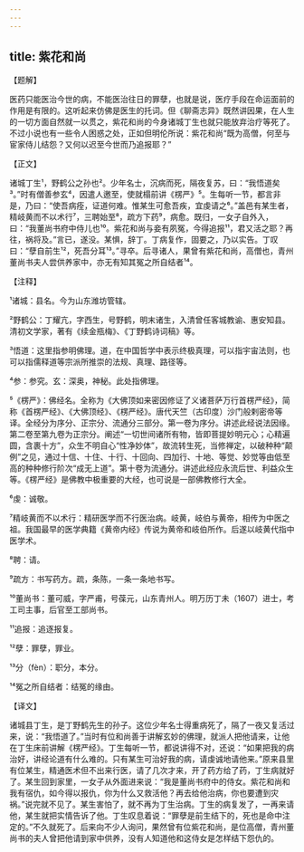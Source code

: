 ```yaml
---
---
---
```

title: 紫花和尚
---




【题解】


医药只能医治今世的病，不能医治往日的罪孽，也就是说，医疗手段在命运面前的作用是有限的。这听起来仿佛是医生的托词。但《聊斋志异》既然讲因果，在人生的一切方面自然就一以贯之，紫花和尚的今身诸城丁生也就只能放弃治疗等死了。不过小说也有一些令人困惑之处，正如但明伦所说：紫花和尚“既为高僧，何至与宦家侍儿结怨？又何以迟至今世而乃追报耶？”


【正文】

诸城丁生¹，野鹤公之孙也²。少年名士，沉病而死，隔夜复苏，曰：“我悟道矣³。”时有僧善参玄⁴，因遣人邀至，使就榻前讲《楞严》⁵。生每听一节，都言非是，乃曰：“使吾病痊，证道何难。惟某生可愈吾疾，宜虔请之⁶。”盖邑有某生者，精岐黄而不以术行⁷，三聘始至⁸，疏方下药⁹，病愈。既归，一女子自外入，曰：“我董尚书府中侍儿也¹⁰。紫花和尚与妾有夙冤，今得追报¹¹，君又活之耶？再往，祸将及。”言已，遂没。某惧，辞丁。丁病复作，固要之，乃以实告。丁叹曰：“孽自前生¹²，死吾分耳¹³。”寻卒。后寻诸人，果曾有紫花和尚，高僧也，青州董尚书夫人尝供养家中，亦无有知其冤之所自结者¹⁴。

【注释】


¹诸城：县名。今为山东潍坊管辖。

²野鹤公：丁耀亢，字西生，号野鹤，明末诸生，入清曾任客城教谕、惠安知县。清初文学家，著有《续金瓶梅》、《丁野鹤诗词稿》等。

³悟道：这里指参明佛理。道，在中国哲学中表示终极真理，可以指宇宙法则，也可以指儒释道等宗派所推崇的法规、真理、路径等。

⁴参：参究。玄：深奥，神秘。此处指佛理。

⁵《楞严》：佛经名。全称为《大佛顶如来密因修证了义诸菩萨万行首楞严经》，简称《首楞严经》、《大佛顶经》、《楞严经》。唐代天竺（古印度）沙门般剌密帝等译。全经分为序分、正宗分、流通分三部分。第一卷为序分。讲述此经说法因缘。第二卷至第九卷为正宗分。阐述“一切世间诸所有物，皆即菩提妙明元心；心精遍圆，含裹十方”，众生不明自心“性净妙体”，故流转生死，当修禅定，以破种种“颠例”之见，通过十信、十住、十行、十回向、四加行、十地、等觉、妙觉等由低至高的种种修行阶次“成无上道”。第十卷为流通分。讲述此经应永流后世、利益众生等。《楞严经》是佛教中极重要的大经，也可说是一部佛教修行大全。

⁶虔：诚敬。

⁷精岐黄而不以术行：精研医学而不行医治病。岐黄，岐伯与黄帝，相传为中医之祖。我国最早的医学典籍《黄帝内经》传说为黄帝和岐伯所作。后遂以岐黄代指中医学术。

⁸聘：请。

⁹疏方：书写药方。疏，条陈，一条一条地书写。

¹⁰董尚书：董可威，字严甫，号葆元，山东青州人。明万历丁未（1607）进士，考工司主事，后官至工部尚书。

¹¹追报：追逐报复。

¹²孽：罪孽，罪业。

¹³分（fèn）：职分，本分。

¹⁴冤之所自结者：结冤的缘由。





【译文】


诸城县丁生，是丁野鹤先生的孙子。这位少年名士得重病死了，隔了一夜又复活过来，说：“我悟道了。”当时有位和尚善于讲解玄妙的佛理，就派人把他请来，让他在丁生床前讲解《楞严经》。丁生每听一节，都说讲得不对，还说：“如果把我的病治好，讲经论道有什么难的。只有某生可治好我的病，请虔诚地请他来。”原来县里有位某生，精通医术但不出来行医，请了几次才来，开了药方给了药，丁生病就好了。某生回到家里，一女子从外面进来说：“我是董尚书府中的侍女。紫花和尚和我有宿仇，如今得以报仇，你为什么又救活他？再去给他治病，你也要遭到灾祸。”说完就不见了。某生害怕了，就不再为丁生治病。丁生的病复发了，一再来请他，某生就把实情告诉了他。丁生叹息着说：“罪孽是前生结下的，死也是命中注定的。”不久就死了。后来向不少人询问，果然曾有位紫花和尚，是位高僧，青州董尚书的夫人曾把他请到家中供养，没有人知道他和这侍女是怎样结下怨仇的。